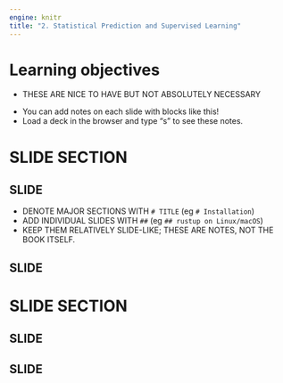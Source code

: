 ```yaml
---
engine: knitr
title: "2. Statistical Prediction and Supervised Learning"
---
```


# Learning objectives

::: nonincremental
- THESE ARE NICE TO HAVE BUT NOT ABSOLUTELY NECESSARY
:::

::: notes
- You can add notes on each slide with blocks like this!
- Load a deck in the browser and type "s" to see these notes.
:::

# SLIDE SECTION

## SLIDE

- DENOTE MAJOR SECTIONS WITH `# TITLE` (eg `# Installation`)
- ADD INDIVIDUAL SLIDES WITH `##` (eg `## rustup on Linux/macOS`)
- KEEP THEM RELATIVELY SLIDE-LIKE; THESE ARE NOTES, NOT THE BOOK ITSELF.

## SLIDE

# SLIDE SECTION

## SLIDE

## SLIDE
